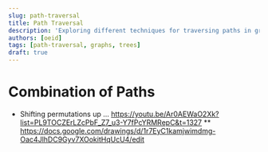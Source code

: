 ```yaml
---
slug: path-traversal
title: Path Traversal
description: 'Exploring different techniques for traversing paths in graphs and trees.'
authors: [oeid]
tags: [path-traversal, graphs, trees]
draft: true
---
```


# Combination of Paths 
* Shifting permutations up ...
https://youtu.be/Ar0AEWaO2Xk?list=PL9TOCZErLZcPbF_Z7_u3-Y7fPcYRMRepC&t=1327
** https://docs.google.com/drawings/d/1r7EyC1kamjwimdmg-Oac4JlhDC9Gyv7XOokitHqUcU4/edit
